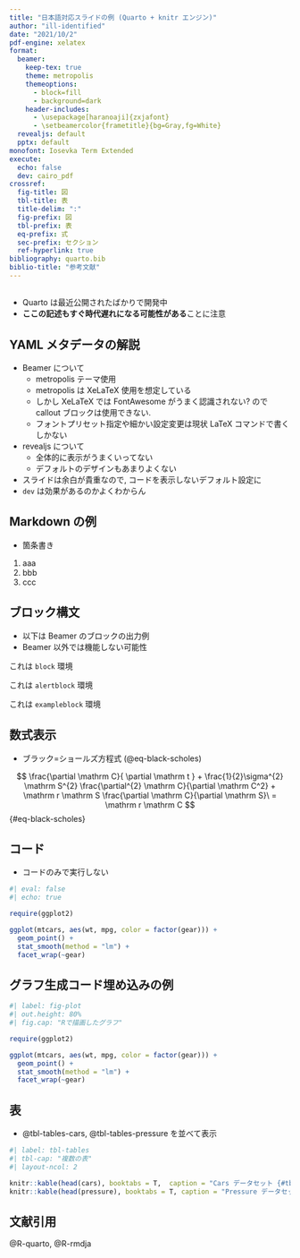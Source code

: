 ```yaml
---
title: "日本語対応スライドの例 (Quarto + knitr エンジン)"
author: "ill-identified"
date: "2021/10/2"
pdf-engine: xelatex
format:
  beamer:
    keep-tex: true
    theme: metropolis
    themeoptions: 
      - block=fill
      - background=dark
    header-includes:
      - \usepackage[haranoaji]{zxjafont}
      - \setbeamercolor{frametitle}{bg=Gray,fg=White}
  revealjs: default
  pptx: default
monofont: Iosevka Term Extended
execute:
  echo: false
  dev: cairo_pdf
crossref:
  fig-title: 図
  tbl-title: 表
  title-delim: ":"
  fig-prefix: 図
  tbl-prefix: 表
  eq-prefix: 式
  sec-prefix: セクション
  ref-hyperlink: true
bibliography: quarto.bib
biblio-title: "参考文献"
---
```


##

* Quarto は最近公開されたばかりで開発中
* **ここの記述もすぐ時代遅れになる可能性がある**ことに注意

## YAML メタデータの解説

* Beamer について
    * metropolis テーマ使用
    * metropolis は XeLaTeX 使用を想定している
    * しかし XeLaTeX では FontAwesome がうまく認識されない? ので callout ブロックは使用できない.
    * フォントプリセット指定や細かい設定変更は現状 LaTeX コマンドで書くしかない
* revealjs について
    * 全体的に表示がうまくいってない
    * デフォルトのデザインもあまりよくない
* スライドは余白が貴重なので, コードを表示しないデフォルト設定に
* `dev` は効果があるのかよくわからん

## Markdown の例

* 箇条書き

1. aaa
1. bbb
1. ccc

## ブロック構文

* 以下は Beamer のブロックの出力例
* Beamer 以外では機能しない可能性

::: {.alertblock data-latex="{ブロック}"}
これは `block` 環境
:::

::: {.alertblock data-latex="{警告ブロック}"}
これは `alertblock` 環境
:::

::: {.exampleblock data-latex="{用例ブロック}"}
これは `exampleblock` 環境
:::

## 数式表示

* ブラック=ショールズ方程式 (@eq-black-scholes)

$$
\frac{\partial \mathrm C}{ \partial \mathrm t } + \frac{1}{2}\sigma^{2} \mathrm S^{2}
\frac{\partial^{2} \mathrm C}{\partial \mathrm C^2}
  + \mathrm r \mathrm S \frac{\partial \mathrm C}{\partial \mathrm S}\ =
  \mathrm r \mathrm C 
$$ {#eq-black-scholes}

## コード

* コードのみで実行しない

```r
#| eval: false
#| echo: true

require(ggplot2)

ggplot(mtcars, aes(wt, mpg, color = factor(gear))) +
  geom_point() +
  stat_smooth(method = "lm") +
  facet_wrap(~gear)
```

## グラフ生成コード埋め込みの例

```r
#| label: fig-plot
#| out.height: 80%
#| fig.cap: "Rで描画したグラフ"

require(ggplot2)

ggplot(mtcars, aes(wt, mpg, color = factor(gear))) +
  geom_point() +
  stat_smooth(method = "lm") +
  facet_wrap(~gear)
```


## 表

* @tbl-tables-cars, @tbl-tables-pressure を並べて表示

```r
#| label: tbl-tables
#| tbl-cap: "複数の表"
#| layout-ncol: 2

knitr::kable(head(cars), booktabs = T,  caption = "Cars データセット {#tbl-tables-cars}")
knitr::kable(head(pressure), booktabs = T, caption = "Pressure データセット {#tbl-tables-pressure}")
```

## 文献引用

@R-quarto, @R-rmdja
